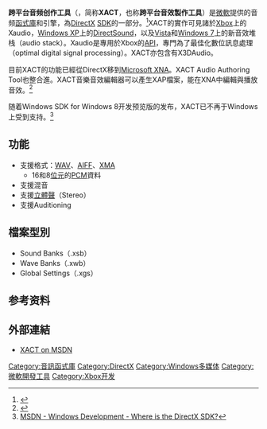 {{NoteTA
|G1=IT
}}
'''跨平台音频创作工具'''（{{lang-en|Cross-platform Audio Creation Tool}}，简称'''XACT'''，也称'''跨平台音效製作工具'''）是[[微軟|微軟]]提供的音频[[函式庫|函式庫]]和引擎，為[[DirectX|DirectX]] [[SDK|SDK]]的一部分。<ref>{{Cite web |url=http://msdn2.microsoft.com/en-us/library/bb174772.aspx |title=XACT on MSDN |accessdate=2008-11-12 |archive-date=2008-08-30 |archive-url=https://web.archive.org/web/20080830093710/http://msdn2.microsoft.com/en-us/library/bb174772.aspx |dead-url=no }}</ref>XACT的實作可見諸於[[Xbox|Xbox]]上的Xaudio，[[Windows_XP|Windows XP]]上的[[DirectSound|DirectSound]]，以及[[Windows_Vista|Vista]]和[[Windows_7|Windows 7]]上的新音效堆栈（audio stack）。Xaudio是專用於Xbox的[[API|API]]，專門為了最佳化數位訊息處理（optimal digital signal processing）。XACT亦包含有X3DAudio。

目前XACT的功能已經從DirectX移到[[Microsoft_XNA|Microsoft XNA]]。XACT Audio Authoring Tool也整合進{{tsl|en|XNA Game Studio}}。XACT音樂音效編輯器可以產生XAP檔案，能在XNA中編輯與播放音效。<ref name=wheresDX>{{Cite web |url=http://msdn.microsoft.com/en-us/library/ee663275%28v=VS.85%29.aspx |title=MSDN - Windows Development - Where is the DirectX SDK? |accessdate=2017-01-28 |archive-date=2017-02-02 |archive-url=https://web.archive.org/web/20170202234605/https://msdn.microsoft.com/en-us/library/ee663275(v=VS.85).aspx |dead-url=no }}</ref>

随着Windows SDK for Windows 8开发预览版的发布，XACT已不再于Windows上受到支持。<ref name=wheresDX>[http://msdn.microsoft.com/en-us/library/ee663275%28v=VS.85%29.aspx MSDN - Windows Development - Where is the DirectX SDK?]</ref>

==功能==
*支援格式：[[WAV|WAV]]、[[AIFF|AIFF]]、[[XMA|XMA]]
**16和8[[位元|位元]]的[[PCM|PCM]]資料
*支援混音
*支援[[立體聲|立體聲]]（Stereo）
*支援Auditioning

==檔案型別==
*Sound Banks（.xsb） 
*Wave Banks（.xwb） 
*Global Settings（.xgs） 

==参考资料==
{{reflist}}

== 外部連結 ==
*[http://msdn2.microsoft.com/en-us/library/bb174772.aspx XACT on MSDN] {{Wayback|url=http://msdn2.microsoft.com/en-us/library/bb174772.aspx |date=20080830093710 }}
{{Microsoft APIs}}

[[Category:音訊函式庫|Category:音訊函式庫]]
[[Category:DirectX|Category:DirectX]]
[[Category:Windows多媒体|Category:Windows多媒体]]
[[Category:微軟開發工具|Category:微軟開發工具]]
[[Category:Xbox开发|Category:Xbox开发]]
